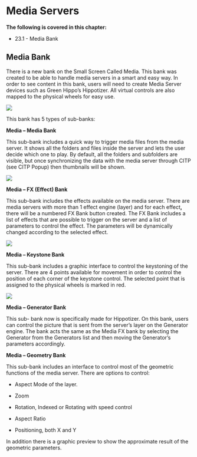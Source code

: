 # Media Servers


**The following is covered in this chapter:**

- 23.1 - Media Bank

## Media Bank

There is a new bank on the Small Screen Called Media. This bank was created to be able to handle media servers in a smart and easy way. In order to see content in this bank, users will need to create Media Server devices such as Green Hippo's Hippotizer. All virtual controls are also mapped to the physical wheels for easy use.

![](https://files.gitbook.com/v0/b/gitbook-x-prod.appspot.com/o/spaces%2F3kS90tLsADGm1ocbe7q9%2Fuploads%2FlVvUqSqPrRFKgcECEGjN%2Fimage.png?alt=media&token=374479f8-7747-4c66-84fd-a559a7981644)


This bank has 5 types of sub-banks:

**Media – Media Bank**

This sub-bank includes a quick way to trigger media files from the media server. It shows all the folders and files inside the server and lets the user decide which one to play. By default, all the folders and subfolders are visible, but once synchronizing the data with the media server through CITP (see CITP Popup) then thumbnails will be shown.

![](https://files.gitbook.com/v0/b/gitbook-x-prod.appspot.com/o/spaces%2F3kS90tLsADGm1ocbe7q9%2Fuploads%2FZuTcpOKXTIeetfKrHMc9%2Fimage.png?alt=media&token=cb71bf19-0489-4924-8a80-038c875e9548)

**Media – FX (Effect) Bank**

This sub-bank includes the effects available on the media server. There are media servers with more than 1 effect engine (layer) and for each effect**,** there will be a numbered FX Bank button created. The FX Bank includes a list of effects that are possible to trigger on the server and a list of parameters to control the effect. The parameters will be dynamically changed according to the selected effect.

![](https://files.gitbook.com/v0/b/gitbook-x-prod.appspot.com/o/spaces%2F3kS90tLsADGm1ocbe7q9%2Fuploads%2FN9YimXUoD6NgyqxQFclL%2Fimage.png?alt=media&token=b58925d2-9e85-4671-9698-942d0984502a)

**Media – Keystone Bank**

This sub-bank includes a graphic interface to control the keystoning of the server. There are 4 points available for movement in order to control the position of each corner of the keystone control. The selected point that is assigned to the physical wheels is marked in red.

![](https://files.gitbook.com/v0/b/gitbook-x-prod.appspot.com/o/spaces%2F3kS90tLsADGm1ocbe7q9%2Fuploads%2FNnHxiuEnYcaxvhnSctcK%2Fimage.png?alt=media&token=429bd8dc-45c2-40b8-b7cf-19b1f3a4ba17)

**Media – Generator Bank**

This sub- bank now is specifically made for Hippotizer. On this bank, users can control the picture that is sent from the server's layer on the Generator engine. The bank acts the same as the Media FX bank by selecting the Generator from the Generators list and then moving the Generator's parameters accordingly.

**Media – Geometry Bank**

This sub-bank includes an interface to control most of the geometric functions of the media server. There are options to control:

- Aspect Mode of the layer.

- Zoom

- Rotation, Indexed or Rotating with speed control

- Aspect Ratio

- Positioning, both X and Y

In addition there is a graphic preview to show the approximate result of the geometric parameters.
